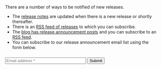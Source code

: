 ---
---

<HubspotContext />

There are a number of ways to be notified of new releases.

* The [release notes](/docs/release-notes) are updated when there is a new release or shortly thereafter.
* There is an [RSS feed of releases](/docs/releases.xml) to which you can subscribe.
* The [blog has release announcement posts](/blog/tag/release-notes/) and you can subscribe to an [RSS feed](/blog/feed.xml).
* You can subscribe to our release announcement email list using the form below.


<div class="form-container">
  <div style="margin-top: 25px;">
    <form id="myActualForm" action="https://forms.hubspot.com/uploads/form/v2/634739/c8db8f9b-f7f1-40d6-ae85-88fba80822bc" method="POST" target="_self">
      <div class="flex gap-x-4">
        <input type="email" name="EMAIL" size="30" placeholder="Email address *" required class="min-w-0 flex-auto rounded-md border-0 bg-white/5 px-3.5 py-2 text-white shadow-sm ring-1 ring-inset ring-white/10 focus:ring-2 focus:ring-inset focus:ring-indigo-500 sm:text-sm sm:leading-6 placeholder:text-gray-500" />
        <input type="hidden" name="hs_context" id="hs_context" value='{"someContextValue":"example"}'/>
        <button type="submit" class="flex-none rounded-md bg-indigo-500 px-3.5 py-2.5 text-sm font-semibold text-white shadow-sm hover:bg-indigo-400 focus-visible:outline focus-visible:outline-2 focus-visible:outline-offset-2 focus-visible:outline-indigo-500">Submit</button>
      </div>
    </form>
  </div>
</div>





